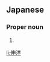 ==Japanese==
{{ja-kanjitab|のぶ|ひろ}}

===Proper noun===
{{ja-pos|proper|のぶひろ}}

# {{given name|male|lang=ja|sort=のぶひろ}}

[[li:伸洋]]